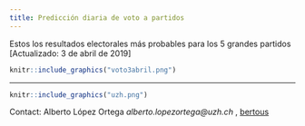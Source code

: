 ```yaml
---
title: Predicción diaria de voto a partidos
---
```


Estos los resultados electorales más probables para los 5 grandes partidos [Actualizado: 3 de abril de 2019]

```r
knitr::include_graphics("voto3abril.png")
```


_________________

```r
knitr::include_graphics("uzh.png")
```

Contact: Alberto López Ortega _alberto.lopezortega@uzh.ch_ , [bertous](https://twitter.com/bertous)


